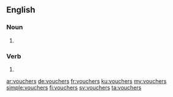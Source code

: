 ==English==

===Noun===
{{head|en|noun plural form}}

# {{plural of|voucher|lang=en}}

===Verb===
{{head|en|verb form}}

# {{en-third-person singular of|voucher}}

[[ar:vouchers]]
[[de:vouchers]]
[[fr:vouchers]]
[[ku:vouchers]]
[[my:vouchers]]
[[simple:vouchers]]
[[fi:vouchers]]
[[sv:vouchers]]
[[ta:vouchers]]